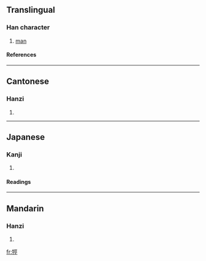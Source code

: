 ==Translingual==
===Han character===
{{Han char|rn=93|rad=牛|as=07|sn=11|four=2151<sub>1</sub>|canj=竹手一女一 (HQMVM)}}
# [[man]]
====References====
{{Han ref|kx=0700.300|dkj=20023|dj=1114.090|hdz=31810.130|uh=727C|ud=29308|bh=D65E|bd=54878}}

----
==Cantonese==
===Hanzi===
{{yue-hanzi|jyut=|y=hang1}}
# {{defn|Cantonese}}

----
==Japanese==
===Kanji===
{{ja-kanji|grade=|rs=牛07}}
# {{defn|Japanese}} 
====Readings====
{{ja-readings|on=[[こう]] (kō), [[きょう]] (kyō), [[かん]] (kan), [[けん]] (ken)|kun=}}

----
==Mandarin==
===Hanzi===
{{cmn-hanzi|pin=[[kēng]] ([[keng1]])|wg=k'eng<sup>1</sup>}}
# {{defn|Mandarin}}

[[fr:牼]]